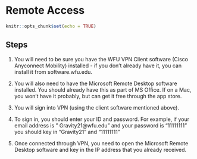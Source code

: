 
# Remote Access


```r
knitr::opts_chunk$set(echo = TRUE)
```

## Steps

1. You will need to be sure you have the WFU VPN Client software (Cisco Anyconnect Mobility) installed - if you don't already have it, you can install it from software.wfu.edu. 


2. You will also need to have the Microsoft Remote Desktop software installed. You should already have this as part of MS Office. If on a Mac, you won't have it probably, but can get it free through the app store. 



3. You will sign into VPN (using the client software mentioned above). 


4. To sign in, you should enter your ID and password. For example, if your email address is " Gravity21@wfu.edu" and your password is "11111111" you should key in "Gravity21" and "11111111"


5. Once connected through VPN, you need to open the Microsoft Remote Desktop software and key in the IP address that you already received.
